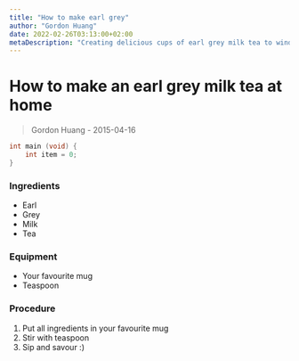 ```yaml
---
title: "How to make earl grey"
author: "Gordon Huang"
date: 2022-02-26T03:13:00+02:00
metaDescription: "Creating delicious cups of earl grey milk tea to wind down after a grind"
---
```


# How to make an earl grey milk tea at home

> Gordon Huang - 2015-04-16

```C
int main (void) {
    int item = 0;
}
```

### Ingredients

-   Earl
-   Grey
-   Milk
-   Tea

### Equipment

-   Your favourite mug
-   Teaspoon

### Procedure

1. Put all ingredients in your favourite mug
2. Stir with teaspoon
3. Sip and savour :)

